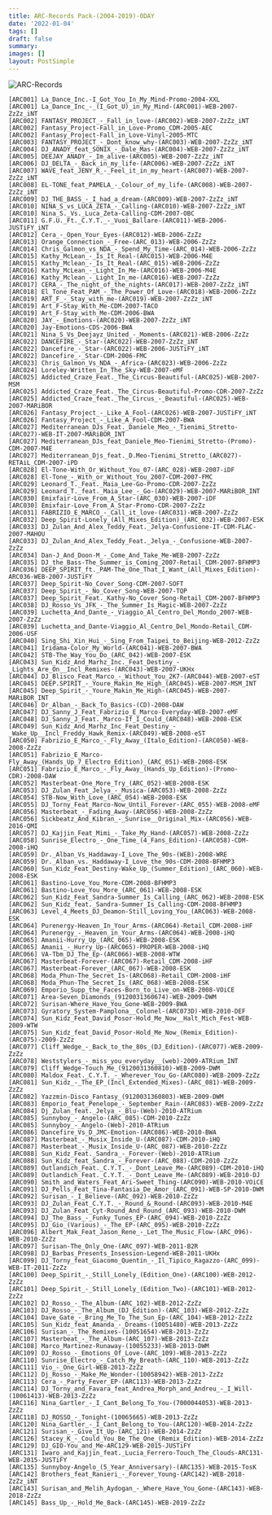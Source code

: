 ```yaml
---
title: ARC-Records Pack-(2004-2019)-0DAY
date: '2022-01-04'
tags: []
draft: false
summary:
images: []
layout: PostSimple
---
```


![ARC-Records](<https://img.discogs.com/e2p93ud1p63pX4jNK-hPDEusVps=/fit-in/350x130/filters:strip_icc():format(jpeg):mode_rgb():quality(90)/discogs-images/L-202645-1474371919-8455.jpeg.jpg>)

```
[ARC001] La_Dance_Inc.-I_Got_You_In_My_Mind-Promo-2004-XXL
[ARC001] La_Dance_Inc_-_(I_Got_U)_in_My_Mind-(ARC001)-WEB-2007-ZzZz_iNT
[ARC002] FANTASY_PROJECT_-_Fall_in_love-(ARC002)-WEB-2007-ZzZz_iNT
[ARC002] Fantasy_Project-Fall_in_Love-Promo_CDM-2005-AEC
[ARC002] Fantasy_Project-Fall_in_Love-Vinyl-2005-MTC
[ARC003] FANTASY_PROJECT_-_Dont_know_why-(ARC003)-WEB-2007-ZzZz_iNT
[ARC004] DJ_ANADY_feat_SONIX_-_Dale_Mas-(ARC004)-WEB-2007-ZzZz_iNT
[ARC005] DEEJAY_ANADY_-_Im_alive-(ARC005)-WEB-2007-ZzZz_iNT
[ARC006] DJ_DELTA_-_Back_in_my_life-(ARC006)-WEB-2007-ZzZz_iNT
[ARC007] WAVE_feat_JENY_R_-_Feel_it_in_my_heart-(ARC007)-WEB-2007-ZzZz_iNT
[ARC008] EL-TONE_feat_PAMELA_-_Colour_of_my_life-(ARC008)-WEB-2007-ZzZz_iNT
[ARC009] DJ_THE_BASS_-_I_had_a_dream-(ARC009)-WEB-2007-ZzZz_iNT
[ARC010] NINA_S_vs_LUCA_ZETA_-_Calling-(ARC010)-WEB-2007-ZzZz_iNT
[ARC010] Nina_S._Vs._Luca_Zeta-Calling-CDM-2007-OBC
[ARC011] G.F.U._Ft._C.Y.T._-_Vuoi_Ballare-(ARC011)-WEB-2006-JUSTiFY_iNT
[ARC012] Cera_-_Open_Your_Eyes-(ARC012)-WEB-2006-ZzZz
[ARC013] Orange_Connection_-_Free-(ARC_013)-WEB-2006-ZzZz
[ARC014] Chris_Galmon_vs_NDA_-_Spend_My_Time-(ARC_014)-WEB-2006-ZzZz
[ARC015] Kathy_McLean_-_Is_It_Real-(ARC015)-WEB-2006-M4E
[ARC015] Kathy_Mclean_-_Is_It_Real-(ARC_015)-WEB-2006-ZzZz
[ARC016] Kathy_McLean_-_Light_In_Me-(ARC016)-WEB-2006-M4E
[ARC016] Kathy_Mclean_-_Light_In_me-(ARC016)-WEB-2007-ZzZz
[ARC017] CERA_-_The_night_of_the_nights-(ARC017)-WEB-2007-ZzZz_iNT
[ARC018] El_Tone_Feat_PAM_-_The_Power_Of_Love-(ARC018)-WEB-2006-ZzZz
[ARC019] ART_F_-_Stay_with_me-(ARC019)-WEB-2007-ZzZz_iNT
[ARC019] Art_F-Stay_With_Me-CDM-2007-TACO
[ARC019] Art_F-Stay_with_Me-CDM-2006-BWA
[ARC020] JAY_-_Emotions-(ARC020)-WEB-2007-ZzZz_iNT
[ARC020] Jay-Emotions-CDS-2006-BWA
[ARC021] Nina_S_Vs_Deejayz_United_-_Moments-(ARC021)-WEB-2006-ZzZz
[ARC022] DANCEFIRE_-_Star-(ARC022)-WEB-2007-ZzZz_iNT
[ARC022] Dancefire_-_Star-(ARC022)-WEB-2006-JUSTiFY_iNT
[ARC022] Dancefire_-_Star-CDM-2006-FMC
[ARC023] Chris_Galmon_Vs_NDA_-_Africa-(ARC023)-WEB-2006-ZzZz
[ARC024] Loreley-Written_In_The_Sky-WEB-2007-eMF
[ARC025] Addicted_Craze_Feat._The_Circus-Beautiful-(ARC025)-WEB-2007-MSM
[ARC025] Addicted_Craze_Feat._The_Circus-Beautiful-Promo-CDR-2007-ZzZz
[ARC025] Addicted_Craze_feat._The_Circus_-_Beautiful-(ARC025)-WEB-2007-MARiBOR
[ARC026] Fantasy_Project_-_Like_A_Fool-(ARC026)-WEB-2007-JUSTiFY_iNT
[ARC026] Fantasy_Project_-_Like_A_Fool-CDM-2007-BWA
[ARC027] Mediterranean_DJs_Feat._Daniele_Meo_-_Tienimi_Stretto-(ARC027)-WEB-IT-2007-MARiBOR_INT
[ARC027] Mediterranean_DJs_feat_Daniele_Meo-Tienimi_Stretto-(Promo)-CDM-2007-M4E
[ARC027] Mediterranean_Djs_feat._D.Meo-Tienimi_Stretto_(ARC027)-RETAiL_CDM-2007-iPD
[ARC028] El-Tone-With_Or_Without_You_07-(ARC_028)-WEB-2007-iDF
[ARC028] El-Tone_-_With_or_Without_You_2007-CDM-2007-FMC
[ARC029] Leonard_T._Feat._Maia_Lee-Go-Promo-CDR-2007-ZzZz
[ARC029] Leonard_T._feat._Maia_Lee_-_Go-(ARC029)-WEB-2007-MARiBOR_INT
[ARC030] Emixfair-Love_From_A_Star-(ARC_030)-WEB-2007-iDF
[ARC030] Emixfair-Love_From_A_Star-Promo-CDR-2007-ZzZz
[ARC031] FABRIZIO_E_MARCO_-_Call_it_love-(ARC031)-WEB-2007-ZzZz
[ARC032] Deep_Spirit-Lonely_(All_Mixes_Edition)_(ARC_032)-WEB-2007-ESK
[ARC033] DJ_Zulan_And_Alex_Teddy_Feat._Jelya-Confusione-IT-CDM-FLAC-2007-MAHOU
[ARC033] DJ_Zulan_And_Alex_Teddy_Feat._Jelya_-_Confusione-WEB-2007-ZzZz
[ARC034] Dan-J_And_Doon-M_-_Come_And_Take_Me-WEB-2007-ZzZz
[ARC035] DJ_the_Bass-The_Summer_is_Coming_2007-Retail_CDM-2007-BFHMP3
[ARC036] DEEP_SPIRIT_ft._PAM-The_One_That_I_Want_(All_Mixes_Edition)-ARC036-WEB-2007-JUSTiFY
[ARC037] Deep_Spirit-No_Cover_Song-CDM-2007-SOFT
[ARC037] Deep_Spirit_-_No_Cover_Song-WEB-2007-TQP
[ARC037] Deep_Spirit_Feat._Kathy-No_Cover_Song-Retail_CDM-2007-BFHMP3
[ARC038] DJ_Rosso_Vs_JFK_-_The_Summer_Is_Magic-WEB-2007-ZzZz
[ARC039] Luchetta_And_Dante_-_Viaggio_Al_Centro_Del_Mondo_2007-WEB-2007-ZzZz
[ARC039] Luchetta_and_Dante-Viaggio_Al_Centro_Del_Mondo-Retail_CDM-2006-USF
[ARC040] Sing_Shi_Xin_Hui_-_Sing_From_Taipei_to_Beijing-WEB-2012-ZzZz
[ARC041] Iridama-Color_My_World-(ARC041)-WEB-2007-BWA
[ARC042] STB-The_Way_You_Do_(ARC_042)-WEB-2007-ESK
[ARC043] Sun_Kidz_And_Marhz_Inc._Feat_Destiny_-_Lights_Are_On__Incl_Remixes-(ARC043)-WEB-2007-UKHx
[ARC044] DJ_Blisco_Feat_Marco_-_Without_You_2K7-(ARC044)-WEB-2007-eST
[ARC045] DEEP.SPIRIT_-_Youre_Makin_Me_High_(ARC045)-WEB-2007-MSM_INT
[ARC045] Deep_Spirit_-_Youre_Makin_Me_High-(ARC045)-WEB-2007-MARiBOR_INT
[ARC046] Dr_Alban_-_Back_To_Basics-(CD)-2008-DAW
[ARC047] DJ_Sanny_J_Feat_Fabrizio_E_Marco-Everyday-WEB-2007-eMF
[ARC048] DJ_Sanny_J_Feat._Marco-If_I_Could_(ARC048)-WEB-2008-ESK
[ARC049] Sun_Kidz_And_Marhz_Inc_Feat_Destiny_-_Wake_Up__Incl_Freddy_Hawk_Remix-(ARC049)-WEB-2008-eST
[ARC050] Fabrizio_E_Marco_-_Fly_Away_(Italo_Edition)-(ARC050)-WEB-2008-ZzZz
[ARC051] Fabrizio_E_Marco-Fly_Away_(Hands_Up_7_Electro_Edition)_(ARC_051)-WEB-2008-ESK
[ARC051] Fabrizio_E_Marco_-_Fly_Away_(Hands_Up_Edition)-(Promo-CDR)-2008-DAW
[ARC052] Masterbeat-One_More_Try_(ARC_052)-WEB-2008-ESK
[ARC053] DJ_Zulan_Feat_Jelya_-_Musica-(ARC053)-WEB-2008-ZzZz
[ARC054] STB-Now_With_Love_(ARC_054)-WEB-2008-ESK
[ARC055] DJ_Torny_Feat_Marco-Now_Until_Forever-(ARC_055)-WEB-2008-eMF
[ARC056] Masterbeat_-_Fading_Away-(ARC056)-WEB-2008-ZzZz
[ARC056] Sickbeatz_And_Kibran_-_Sunrise__Original_Mix-(ARC056)-WEB-2016-QMI
[ARC057] DJ_Kajjin_Feat_Mimi_-_Take_My_Hand-(ARC057)-WEB-2008-ZzZz
[ARC058] Sunrise_Electro_-_One_Time_(4_Fans_Edition)-(ARC058)-CDM-2008-iHQ
[ARC059] Dr._Alban_Vs_Haddaway-I_Love_The_90s-(WEB)-2008-WRE
[ARC059] Dr._Alban_vs._Haddaway-I_Love_the_90s-CDM-2008-BFHMP3
[ARC060] Sun_Kidz_Feat_Destiny-Wake_Up_(Summer_Edition)_(ARC_060)-WEB-2008-ESK
[ARC061] Bastino-Love_You_More-CDM-2008-BFHMP3
[ARC061] Bastino-Love_You_More_(ARC_061)-WEB-2008-ESK
[ARC062] Sun_Kidz_Feat_Sandra-Summer_Is_Calling_(ARC_062)-WEB-2008-ESK
[ARC062] Sun_Kidz_feat._Sandra-Summer_Is_Calling-CDM-2008-BFHMP3
[ARC063] Level_4_Meets_DJ_Deamon-Still_Loving_You_(ARC063)-WEB-2008-ESK
[ARC064] Purenergy-Heaven_In_Your_Arms-(ARC064)-Retail_CDM-2008-iHF
[ARC064] Purenergy_-_Heaven_in_Your_Arms-(ARC064)-WEB-2008-iHQ
[ARC065] Amanii-Hurry_Up_(ARC_065)-WEB-2008-ESK
[ARC065] Amanii_-_Hurry_Up-(ARC065)-PROPER-WEB-2008-iHQ
[ARC066] VA-Tbm_DJ_The_Ep-(ARC066)-WEB-2008-WTW
[ARC067] Masterbeat-Forever-(ARC067)-Retail_CDM-2008-iHF
[ARC067] Masterbeat-Forever_(ARC_067)-WEB-2008-ESK
[ARC068] Moda_Phun-The_Secret_Is-(ARC068)-Retail_CDM-2008-iHF
[ARC068] Moda_Phun-The_Secret_Is_(ARC_068)-WEB-2008-ESK
[ARC069] Emporio_Supp_the_Faces-Born_to_Live_on-WEB-2008-VOiCE
[ARC071] Area-Seven_Diamonds_(9120031360674)-WEB-2009-DWM
[ARC072] Surisan-Where_Have_You_Gone-WEB-2009-BWA
[ARC073] Gyratory_System-Pamplona__Colonel-(ARC073D)-WEB-2010-DEF
[ARC074] Sun_Kidz_Feat_David_Posor-Hold_Me_Now__Halt_Mich_Fest-WEB-2009-WTW
[ARC075] Sun_Kidz_feat_David_Posor-Hold_Me_Now_(Remix_Edition)-(ARC075)-2009-ZzZz
[ARC077] Cliff_Wedge_-_Back_to_the_80s_(DJ_Edition)-(ARC077)-WEB-2009-ZzZz
[ARC078] Weststylers_-_miss_you_everyday__(web)-2009-ATRium_INT
[ARC079] Cliff_Wedge-Touch_Me_(9120031360810)-WEB-2009-DWM
[ARC080] Maldox_Feat._C.Y.T._-_Wherever_You_Go-(ARC080)-WEB-2009-ZzZz
[ARC081] Sun_Kidz_-_The_EP_(Incl_Extended_Mixes)-(ARC_081)-WEB-2009-ZzZz
[ARC082] Yazzmin-Disco_Fantasy_(9120031360803)-WEB-2009-DWM
[ARC083] Emporio_feat_Penelope_-_September_Rain-(ARC083)-WEB-2009-ZzZz
[ARC084] Dj_Zulan_feat._Jelya_-_Blu-(Web)-2010-ATRium
[ARC085] Sunnyboy_-_Angelo-(ARC_085)-CDM-2010-ZzZz
[ARC085] Sunnyboy_-_Angelo-(Web)-2010-ATRium
[ARC086] Dancefire_Vs_D_JMC-Emotion-(ARC086)-WEB-2010-BWA
[ARC087] Masterbeat_-_Musix_Inside_U-(ARC087)-CDM-2010-iHQ
[ARC087] Masterbeat_-_Musix_Inside_U-(ARC_087)-WEB-2010-ZzZz
[ARC088] Sun_Kidz_Feat._Sandra_-_Forever-(Web)-2010-ATRium
[ARC088] Sun_Kidz_feat_Sandra_-_Forever-(ARC_088)-CDM-2010-ZzZz
[ARC089] Outlandich_Feat._C.Y.T._-_Dont_Leave_Me-(ARC089)-CDM-2010-iHQ
[ARC089] Outlandich_Feat._C.Y.T._-_Dont_Leave_Me-(ARC089)-WEB-2010-DJ
[ARC090] Smith_and_Waters_Feat_Ari-Sweet_Thing-(ARC090)-WEB-2010-VOiCE
[ARC091] DJ_Pells_Feat_Tina-Fantasia_De_Amor_(ARC_091)-WEB-SP-2010-DWM
[ARC092] Surisan_-_I_Believe-(ARC_092)-WEB-2010-ZzZz
[ARC093] DJ_Zulan_Feat_C.Y.T._-_Round_&_Round-(ARC093)-WEB-2010-M4E
[ARC093] DJ_Zulan_Feat_Cyt-Round_And_Round_(ARC_093)-WEB-2010-DWM
[ARC094] DJ_The_Bass_-_Funky_Tunes_EP-(ARC_094)-WEB-2010-ZzZz
[ARC095] DJ_Gio_(Various)_-_The_EP-(ARC_095)-WEB-2010-ZzZz
[ARC096] Albert_Mak_Feat_Jason_Rene_-_Let_The_Music_Flow-(ARC_096)-WEB-2010-ZzZz
[ARC097] Surisan-The_Only_One-(ARC_097)-WEB-2011-B2R
[ARC098] DJ_Barbas_Presents_Insession-Legend-WEB-2011-UKHx
[ARC099] DJ_Torny_feat_Giacomo_Quentin_-_Il_Tipico_Ragazzo-(ARC_099)-WEB-IT-2011-ZzZz
[ARC100] Deep_Spirit_-_Still_Lonely_(Edition_One)-(ARC100)-WEB-2012-ZzZz
[ARC101] Deep_Spirit_-_Still_Lonely_(Edition_Two)-(ARC101)-WEB-2012-ZzZz
[ARC102] DJ_Rosso_-_The_Album-(ARC_102)-WEB-2012-ZzZz
[ARC103] DJ_Rosso_-_The_Album_(DJ_Edition)-(ARC_103)-WEB-2012-ZzZz
[ARC104] Dave_Gate_-_Bring_Me_To_The_Sun_Ep-(ARC_104)-WEB-2012-ZzZz
[ARC105] Sun_Kidz_feat_Amanda_-_Dreams-(10051480)-WEB-2013-ZzZz
[ARC106] Surisan_-_The_Remixes-(10051654)-WEB-2013-ZzZz
[ARC107] Masterbeat_-_The_Album-(ARC_107)-WEB-2013-ZzZz
[ARC108] Marco_Martinez-Runaway-(10055233)-WEB-2013-DWM
[ARC109] DJ_Rosso_-_Emotions_Of_Love-(ARC_109)-WEB-2013-ZzZz
[ARC110] Sunrise_Electro_-_Catch_My_Breath-(ARC_110)-WEB-2013-ZzZz
[ARC111] Vio_-_One_Girl-WEB-2013-ZzZz
[ARC112] Dj_Rosso_-_Make_Me_Wonder-(10058942)-WEB-2013-ZzZz
[ARC113] Cera_-_Party_Fever_EP-(ARC113)-WEB-2013-ZzZz
[ARC114] DJ_Torny_and_Favara_feat_Andrea_Morph_and_Andreu_-_I_Will-(10061413)-WEB-2013-ZzZz
[ARC116] Nina_Gartler_-_I_Cant_Belong_To_You-(7000044053)-WEB-2013-ZzZz
[ARC118] DJ_ROSSO_-_Tonight-(10065665)-WEB-2013-ZzZz
[ARC120] Nina_Gartler_-_I_Cant_Belong_to_You-(ARC120)-WEB-2014-ZzZz
[ARC121] Surisan_-_Give_It_Up-(ARC_121)-WEB-2014-ZzZz
[ARC126] Stacey_K_-_Could_You_Be_The_One_(Remix_Edition)-WEB-2014-ZzZz
[ARC129] DJ_GIO-You_and_Me-ARC129-WEB-2015-JUSTiFY
[ARC131] Iwaro_and_Kajjin_feat._Lucia_Ferrero-Touch_The_Clouds-ARC131-WEB-2015-JUSTiFY
[ARC135] Sunnyboy-Angelo_(5_Year_Anniversary)-(ARC135)-WEB-2015-TosK
[ARC142] Brothers_feat_Ranieri_-_Forever_Young-(ARC142)-WEB-2018-ZzZz_iNT
[ARC143] Surisan_and_Melih_Aydogan_-_Where_Have_You_Gone-(ARC143)-WEB-2018-ZzZz
[ARC145] Bass_Up_-_Hold_Me_Back-(ARC145)-WEB-2019-ZzZz
```
